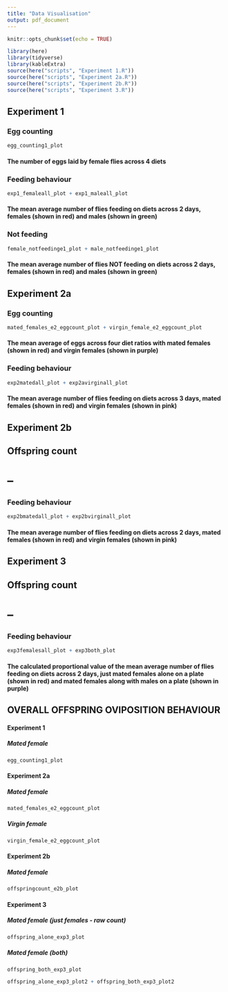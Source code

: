 ```yaml
---
title: "Data Visualisation"
output: pdf_document
---
```


```r
knitr::opts_chunk$set(echo = TRUE)
```
 


```r
library(here)
library(tidyverse)
library(kableExtra)
source(here("scripts", "Experiment 1.R"))
source(here("scripts", "Experiment 2a.R"))
source(here("scripts", "Experiment 2b.R"))
source(here("scripts", "Experiment 3.R"))
```



## Experiment 1

### Egg counting 

```r

egg_counting1_plot 

```

#### The number of eggs laid by female flies across 4 diets

### Feeding behaviour 

```r

exp1_femaleall_plot + exp1_maleall_plot

```

#### The mean average number of flies feeding on diets across 2 days, females (shown in red) and males (shown in green)

### Not feeding 

```r

female_notfeedinge1_plot + male_notfeedinge1_plot

```

#### The mean average number of flies NOT feeding on diets across 2 days, females (shown in red) and males (shown in green)


## Experiment 2a

### Egg counting 

```r

mated_females_e2_eggcount_plot + virgin_female_e2_eggcount_plot

```

#### The mean average of eggs across four diet ratios with mated females (shown in red) and virgin females (shown in purple)


### Feeding behaviour 

```r

exp2matedall_plot + exp2avirginall_plot

```

#### The mean average number of flies feeding on diets across 3 days, mated females (shown in red) and virgin females (shown in pink)


## Experiment 2b

## Offspring count 
# -- 

### Feeding behaviour 

```r

exp2bmatedall_plot + exp2bvirginall_plot

```

#### The mean average number of flies feeding on diets across 2 days, mated females (shown in red) and virgin females (shown in pink)

## Experiment 3

## Offspring count 
# -- 

### Feeding behaviour 

```r

exp3femalesall_plot + exp3both_plot

```

#### The calculated proportional value of the mean average number of flies feeding on diets across 2 days, just mated females alone on a plate (shown in red) and mated females along with males on a plate (shown in purple)






## OVERALL OFFSPRING OVIPOSITION BEHAVIOUR 

#### Experiment 1 
##### Mated female 

```r

egg_counting1_plot

```

#### Experiment 2a
##### Mated female 

```r

mated_females_e2_eggcount_plot

```

##### Virgin female 

```r

virgin_female_e2_eggcount_plot

```

#### Experiment 2b
##### Mated female 

```r

offspringcount_e2b_plot

```

#### Experiment 3
##### Mated female (just females - raw count)

```r

offspring_alone_exp3_plot 

```

##### Mated female (both)

```r

offspring_both_exp3_plot

```



```r

offspring_alone_exp3_plot2 + offspring_both_exp3_plot2 

```





